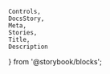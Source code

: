     Controls,
    DocsStory,
    Meta,
    Stories,
    Title,
    Description
} from '@storybook/blocks';

<Meta of={anchorTabsStories} />

<Title of={anchorTabsStories} />
<Description of={anchorTabsStories} />

<DocsStory of={anchorTabsStories.anchorTabs} expanded={false} />
<Controls of={anchorTabsStories.anchorTabs} />

# Usage Docs

## Target Configuration

<TargetDocs />

## Angular Usage

In an Angular application, it is common to integrate with the router by setting `nimbleRouterLink` (rather than `href`)
on each `nimble-anchor-tab` element. In those cases, it is recommended to also set `replaceUrl="true"` so that switching
between tabs does not add to the browser history.
